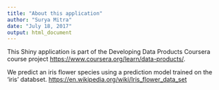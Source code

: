 ---
title: "About this application"
author: "Surya Mitra"
date: "July 18, 2017"
output: html_document
---

This Shiny application is part of the Developing Data Products Coursera course project <https://www.coursera.org/learn/data-products/>.

We predict an iris flower species using a prediction model trained on the 'iris' databset. <https://en.wikipedia.org/wiki/Iris_flower_data_set>